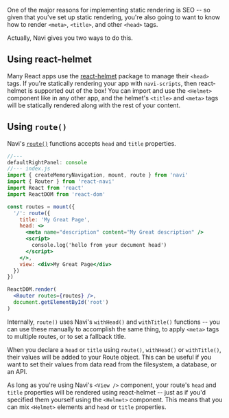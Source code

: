 
One of the major reasons for implementing static rendering is SEO -- so given that you've set up static rendering, you're also going to want to know how to render `<meta>`, `<title>`, and other `<head>` tags.

Actually, Navi gives you two ways to do this.

## Using react-helmet

Many React apps use the [react-helmet](https://www.npmjs.com/package/react-helmet) package to manage their `<head>` tags. If you're statically rendering your app with `navi-scripts`, then react-helmet is supported out of the box! You can import and use the `<Helmet>` component like in any other app, and the helmet's `<title>` and `<meta>` tags will be statically rendered along with the rest of your content.

## Using `route()`

Navi's [`route()`](../../reference/#route) functions accepts `head` and `title` properties.

```jsx
//---
defaultRightPanel: console
//--- index.js
import { createMemoryNavigation, mount, route } from 'navi'
import { Router } from 'react-navi'
import React from 'react'
import ReactDOM from 'react-dom'

const routes = mount({
  '/': route({
    title: 'My Great Page',
    head: <>
      <meta name="description" content="My Great description" />
      <script>
        console.log('hello from your document head')
      </script>
    </>,
    view: <div>My Great Page</div>
  })
})

ReactDOM.render(
  <Router routes={routes} />,
  document.getElementById('root')
)
```

Internally, `route()` uses Navi's `withHead()` and `withTitle()` functions -- you can use these manually to accomplish the same thing, to apply `<meta>` tags to multiple routes, or to set a fallback title.

When you declare a `head` or `title` using `route()`, `withHead()` or `withTitle()`, their values will be added to your Route object. This can be useful if you want to set their values from data read from the filesystem, a database, or an API.

As long as you're using Navi's `<View />` component, your route's `head` and `title` properties will be rendered using react-helmet -- just as if you'd specified them yourself using the `<Helmet>` component. This means that you can mix `<Helmet>` elements and `head` or `title` properties.
